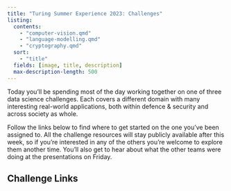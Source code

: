 ```yaml
---
title: "Turing Summer Experience 2023: Challenges"
listing:
  contents:
    - "computer-vision.qmd"
    - "language-modelling.qmd"
    - "cryptography.qmd"
  sort:
    - "title"
  fields: [image, title, description]
  max-description-length: 500
---
```


Today you'll be spending most of the day working together on one of three data science challenges. Each covers a different domain with many interesting real-world applications, both within defence & security and across society as whole.

Follow the links below to find where to get started on the one you've been assigned to. All the challenge resources will stay publicly available after this week, so if you're interested in any of the others you're welcome to explore them another time. You'll also get to hear about what the other teams were doing at the presentations on Friday.

## Challenge Links
